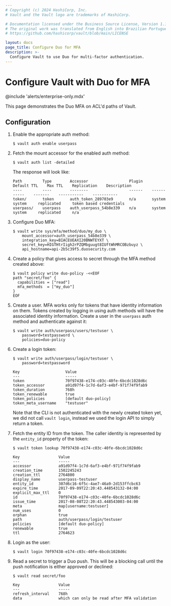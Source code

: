 ```yaml
---
# Copyright (c) 2024 HashiCorp, Inc.
# Vault and the Vault logo are trademarks of HashiCorp.

# Documentation licensed under the Business Source License, Version 1.1.
# The original work was translated from English into Brazilian Portuguese.
# https://github.com/hashicorp/vault/blob/main/LICENSE

layout: docs
page_title: Configure Duo for MFA
description: >-
  Configure Vault to use Duo for multi-factor authentication.
---
```


# Configure Vault with Duo for MFA

@include 'alerts/enterprise-only.mdx'

This page demonstrates the Duo MFA on ACL'd paths of Vault.

## Configuration

1.  Enable the appropriate auth method:

    ```text
    $ vault auth enable userpass
    ```

1.  Fetch the mount accessor for the enabled auth method:

    ```text
    $ vault auth list -detailed
    ```

    The response will look like:

    ```text
    Path         Type        Accessor                  Plugin    Default TTL    Max TTL    Replication    Description
    ----         ----        --------                  ------    -----------    -------    -----------    -----------
    token/       token       auth_token_289703e9       n/a       system         system     replicated     token based credentials
    userpass/    userpass    auth_userpass_54b8e339    n/a       system         system     replicated     n/a
    ```

1.  Configure Duo MFA:

    ```text
    $ vault write sys/mfa/method/duo/my_duo \
        mount_accessor=auth_userpass_54b8e339 \
        integration_key=BIACEUEAXI20BNWTEYXT \
        secret_key=HIGTHtrIigh2rPZQMbguugt8IUftWhMRCOBzbuyz \
        api_hostname=api-2b5c39f5.duosecurity.com
    ```

1.  Create a policy that gives access to secret through the MFA method created
    above:

    ```text
    $ vault policy write duo-policy -<<EOF
    path "secret/foo" {
      capabilities = ["read"]
      mfa_methods  = ["my_duo"]
    }
    EOF
    ```

1.  Create a user. MFA works only for tokens that have identity information on
    them. Tokens created by logging in using auth methods will have the associated
    identity information. Create a user in the `userpass` auth method and
    authenticate against it:

    ```text
    $ vault write auth/userpass/users/testuser \
        password=testpassword \
        policies=duo-policy
    ```

1.  Create a login token:

    ```text
    $ vault write auth/userpass/login/testuser \
        password=testpassword

    Key                    Value
    ---                    -----
    token                  70f97438-e174-c03c-40fe-6bcdc1028d6c
    token_accessor         a91d97f4-1c7d-6af3-e4bf-971f74f9fab9
    token_duration         768h
    token_renewable        true
    token_policies         [default duo-policy]
    token_meta_username    "testuser"
    ```

    Note that the CLI is not authenticated with the newly created token yet, we
    did not call `vault login`, instead we used the login API to simply return a
    token.

1.  Fetch the entity ID from the token. The caller identity is represented by the
    `entity_id` property of the token:

    ```text
    $ vault token lookup 70f97438-e174-c03c-40fe-6bcdc1028d6c

    Key                 Value
    ---                 -----
    accessor            a91d97f4-1c7d-6af3-e4bf-971f74f9fab9
    creation_time       1502245243
    creation_ttl        2764800
    display_name        userpass-testuser
    entity_id           307d6c16-6f5c-4ae7-46a9-2d153ffcbc63
    expire_time         2017-09-09T22:20:43.448543132-04:00
    explicit_max_ttl    0
    id                  70f97438-e174-c03c-40fe-6bcdc1028d6c
    issue_time          2017-08-08T22:20:43.448543003-04:00
    meta                map[username:testuser]
    num_uses            0
    orphan              true
    path                auth/userpass/login/testuser
    policies            [default duo-policy]
    renewable           true
    ttl                 2764623
    ```

1.  Login as the user:

    ```text
    $ vault login 70f97438-e174-c03c-40fe-6bcdc1028d6c
    ```

1.  Read a secret to trigger a Duo push. This will be a blocking call until
    the push notification is either approved or declined:

    ```text
    $ vault read secret/foo

    Key                 Value
    ---                 -----
    refresh_interval    768h
    data                which can only be read after MFA validation
    ```
